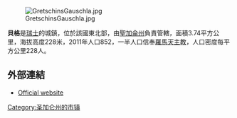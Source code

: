 [[Image:GretschinsGauschla.jpg|right]]

'''貝格'''是[[瑞士|瑞士]]的城鎮，位於該國東北部，由[[聖加侖州|聖加侖州]]負責管轄，面積3.74平方公里，海拔高度228米，2011年人口852，一半人口信奉[[羅馬天主教|羅馬天主教]]，人口密度每平方公里228人。

==外部連結==
* [http://www.bergsg.ch Official website] {{Wayback|url=http://www.bergsg.ch/ |date=20210506164213 }} {{de icon}}

{{Switzerland-geo-stub}}
[[Category:圣加仑州的市镇|Category:圣加仑州的市镇]]